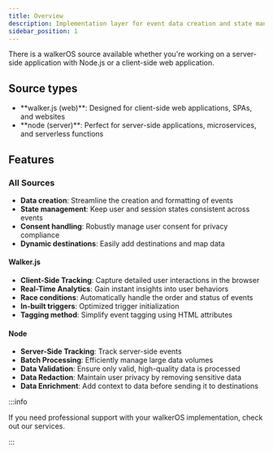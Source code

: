 ```yaml
---
title: Overview
description: Implementation layer for event data creation and state management
sidebar_position: 1
---
```



There is a walkerOS source available whether you're working on a server-side
application with Node.js or a client-side web application.

## Source types

- <Link to="/docs/collectors/web-collector/">**walker.js (web)**</Link>: Designed for
  client-side web applications, SPAs, and websites
- <Link to="/docs/collectors/node-collector/">**node (server)**</Link>: Perfect for
  server-side applications, microservices, and serverless functions

## Features

### All Sources

- **Data creation**: Streamline the creation and formatting of events
- **State management**: Keep user and session states consistent across events
- **Consent handling**: Robustly manage user consent for privacy compliance
- **Dynamic destinations**: Easily add destinations and map data

#### Walker.js

- **Client-Side Tracking**: Capture detailed user interactions in the browser
- **Real-Time Analytics**: Gain instant insights into user behaviors
- **Race conditions**: Automatically handle the order and status of events
- **In-built triggers**: Optimized trigger initialization
- **Tagging method**: Simplify event tagging using HTML attributes

#### Node

- **Server-Side Tracking**: Track server-side events
- **Batch Processing**: Efficiently manage large data volumes
- **Data Validation**: Ensure only valid, high-quality data is processed
- **Data Redaction**: Maintain user privacy by removing sensitive data
- **Data Enrichment**: Add context to data before sending it to destinations

:::info

If you need professional support with your walkerOS implementation, check out
our <Link to="/services">services</Link>.

:::